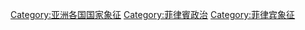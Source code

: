 [[Category:亚洲各国国家象征|Category:亚洲各国国家象征]]
[[Category:菲律賓政治|Category:菲律賓政治]]
[[Category:菲律宾象征|Category:菲律宾象征]]